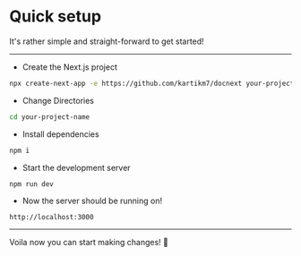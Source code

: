 
# Quick setup
It's rather simple and straight-forward to get started!

---
- Create the Next.js project
```bash
npx create-next-app -e https://github.com/kartikm7/docnext your-project-name
```
- Change Directories
```bash
cd your-project-name
``` 
- Install dependencies
```bash 
npm i 
```
- Start the development server
```bash
npm run dev
```

- Now the server should be running on! 
```url
http://localhost:3000
```

---

Voila now you can start making changes! 🎉

<Navigation previous="/docs" next="/docs/first-change" />